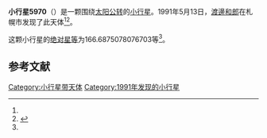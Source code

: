 {{Infobox planet
| bgcolour = #FFFFC0
| name = 5970 Ohdohrikouen
| symbol = 
| image = 
| caption = 
| discovery = yes
| discovery_ref = 
| discoverer = [[渡邊和郎|渡邊和郎]]
| discovery_site = [[札幌市|札幌市]] 
| discovered = 1991年5月13日
| designations = yes
| mp_name = 
| named_after = 
| alt_names = 1991 JS1/ 1978 NS2 / 1982 UP7 / 1988 RM6
| mp_category = [[主带小行星|主带小行星]]
| orbit_ref = <ref name="a">[http://ssd.jpl.nasa.gov/sbdb.cgi?sstr=5970 5970 Ohdohrikouen] {{Wayback|url=http://ssd.jpl.nasa.gov/sbdb.cgi?sstr=5970 |date=20201124022618 }}，小行星數據庫瀏覽器（JPL Small-Body Database Browser）－[[美国国家航空航天局|美国国家航空航天局]]喷气推进实验室</ref>
| epoch = 2456400.5 (2013年4月18日更新)
| aphelion = {{convert|2.563328362139679|AU|km|3|abbr=on|lk=out}}
| perihelion = {{convert|1.842100957123203|AU|km|3|abbr=on}}
| semimajor = {{convert|2.202714659631441|AU|km|3|abbr=on}}
| eccentricity = 0.163713308
| period = 1194.086505 [[日|日]]<br />3.27[[儒略年|儒略年]]
| avg_speed = 
| inclination = 4.329024727609173
| asc_node = 122.567055660487
| mean_anomaly = 
| arg_peri = 166.6875078076703
| satellites = 
| physical_characteristics = yes
| dimensions = 
| mass = 
| density = 
| surface_grav = 
| escape_velocity = 
| sidereal_day = 
| axial_tilt = 
| pole_ecliptic_lat = 
| pole_ecliptic_lon = 
| albedo = 
| temperatures= 
| temp_name1 = 
| mean_temp_1 = 
| max_temp_1 = 
| temp_name2 = 
| max_temp_2 = 
| spectral_type = 
| abs_magnitude = 166.6875078076703
}}

'''小行星5970'''（{{lang-en|5970 Ohdohrikouen}}）是一颗围绕[[太阳|太阳]][[公转|公转]]的[[小行星|小行星]]。1991年5月13日，[[渡邊和郎|渡邊和郎]]在札幌市发现了此天体<ref name="a" /><ref>{{cite news|title=小行星列表|url=http://cfa-www.harvard.edu/iau/lists/NumberedMPs.txt|accessdate=2013-07-08|newspaper=哈佛大学|archive-date=2008-05-17|archive-url=https://web.archive.org/web/20080517010638/http://cfa-www.harvard.edu/iau/lists/NumberedMPs.txt|dead-url=no}}</ref>。

这颗小行星的[[绝对星等|绝对星等]]为166.6875078076703等<ref name="a" />。

==参考文献==
{{reflist}}
{{Minor Planet Number|[[小行星5969|小行星5969]]|[[小行星5971|小行星5971]]}}

{{小天体}}

[[Category:小行星带天体|Category:小行星带天体]]
[[Category:1991年发现的小行星|Category:1991年发现的小行星]]


{{asteroid-stub}}